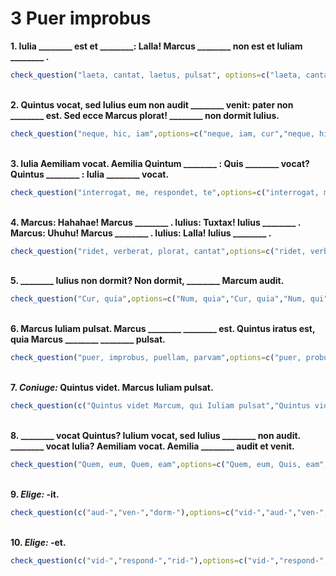 # 3 Puer improbus

**1. Iulia ________ est et ________: Lalla! Marcus ________ non est et Iuliam ________ .**

```r
check_question("laeta, cantat, laetus, pulsat", options=c("laeta, cantat, iratus, pulsat","laeta, cantat, laetus, pulsat","irata, plorat, laetus, pulsat","laeta, vocat, iratus, pulsat"),type="radio", button_label="Rectene dico?",right="Optime! 👍",wrong="Minime 😔", random_answer_order = T)
```

</br>
**2. Quintus vocat, sed Iulius eum non audit ________ venit: pater non ________ est. Sed ecce Marcus plorat! ________ non dormit Iulius.**

```r
check_question("neque, hic, iam",options=c("neque, iam, cur","neque, hic, iam","neque, hic, cur","neque, iam, hic"),type="radio",button_label="Rectene dico?",right="Recte sane 🙂",wrong="Non ita 😿️", random_answer_order = T)
```

</br>
**3. Iulia Aemiliam vocat. Aemilia Quintum ________ : Quis ________ vocat? Quintus ________ : Iulia ________ vocat.**

```r
check_question("interrogat, me, respondet, te",options=c("interrogat, me, respondet, te","interrogat, eam, respondet, eum","interrogat, te, respondet, me","respondet, te, interrogat, me"),type="radio",button_label="Rectene dico?",right="Probe 👌",wrong="Non hercle vero! 😕", random_answer_order = T)
```

</br>
**4. Marcus: Hahahae! Marcus ________ . Iulius: Tuxtax! Iulius ________ . Marcus: Uhuhu! Marcus ________ . Iulius: Lalla! Iulius ________ .**

```r
check_question("ridet, verberat, plorat, cantat",options=c("ridet, verberat, plorat, cantat","ridet, pulsat, vocat, cantat","ridet, verberat, plorat, vocat","ridet, verberat, pulsat, cantat"),type="radio",button_label="Rectene dico?",right="Sic est 🤩",wrong="Cogitandum est 🤔", random_answer_order = T)
```

</br>
**5. ________ Iulius non dormit? Non dormit, ________ Marcum audit.**

```r
check_question("Cur, quia",options=c("Num, quia","Cur, quia","Num, qui","Cur, qui"),type="radio",button_label="Rectene dico?",right="Ita, ut dicis👏",wrong="Quid ais? 🤨", random_answer_order = T)
```

</br>
**6. Marcus Iuliam pulsat. Marcus ________ ________ est. Quintus iratus est, quia Marcus ________ ________ pulsat.**

```r
check_question("puer, improbus, puellam, parvam",options=c("puer, probus, puellam, parvam","puer, improbus, puella, parva","puer, probus, puellam, parva","puer, improbus, puellam, parvam"),type="radio",button_label="Rectene dico?",right="Optime! 👍",wrong="Minime 😔", random_answer_order = T)
```

</br>
**7. _Coniuge:_ Quintus videt. Marcus Iuliam pulsat.**

```r
check_question(c("Quintus videt Marcum, qui Iuliam pulsat","Quintus videt Iuliam, quam Marcus pulsat"),options=c("Quintus videt Marcum, quem Iulia pulsat","Quintus videt Iuliam, quae Marcum pulsat","Quintus videt Marcum, qui Iuliam pulsat","Quintus videt Iuliam, quam Marcus pulsat"),type="checkbox",button_label="Rectene dico?",right="Recte sane 🙂",wrong="Non ita 😿", random_answer_order = T)
```

</br>
**8. ________ vocat Quintus? Iulium vocat, sed Iulius ________ non audit. ________ vocat Iulia? Aemiliam vocat. Aemilia ________ audit et venit.** 

```r
check_question("Quem, eum, Quem, eam",options=c("Quem, eum, Quis, eam","Quem, eum, Eam, quam","Quem, eam, Quem, eum","Quem, eum, Quem, eam"), type="radio", button_label="Rectene dico?", right="Probe👌", wrong="Non hercle vero!😕", random_answer_order = T)
```

</br>
**9. _Elige:_ -it.**

```r
check_question(c("aud-","ven-","dorm-"),options=c("vid-","aud-","ven-","dorm-"),type="checkbox",button_label="Rectene dico?",right="Sic est 🤩",wrong="Cogitandum est 🤔", random_answer_order = T)
```

</br>
**10. _Elige:_ -et.**

```r
check_question(c("vid-","respond-","rid-"),options=c("vid-","respond-","voc-","rid-"),type="checkbox",button_label="Rectene dico?",right="Ita, ut dicis 👏",wrong="Quid ais? 🤨", random_answer_order = T)
```

</br>
